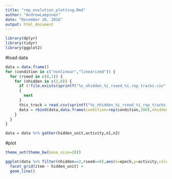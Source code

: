 ```yaml
---
title: "rep_evolution_plotting.Rmd"
author: "AndrewLampinen"
date: "December 20, 2016"
output: html_document
---
```


```r
library(dplyr)
library(tidyr)
library(ggplot2)
```

#load data
```r
data = data.frame()
for (condition in c("nonlinear","linearized")) {
  for (rseed in c(0,1)) {
    for (nhidden in c(2,6)) {
      if (!file.exists(sprintf("%s_nhidden_%i_rseed_%i_rep_tracks.csv",condition,nhidden,rseed)))
      {
        next
      }
      this_track = read.csv(sprintf("%s_nhidden_%i_rseed_%i_rep_tracks.csv",condition,nhidden,rseed),header=F)
      data = rbind(data,data.frame(condition=rep(condition,200),nhidden=rep(nhidden,200),rseed=rep(rseed,200),epoch=rep(1:50*10,each=4),item=rep(1:4,50),n1=this_track$V1,n2=this_track$V2))
    }
  }
}

data = data %>% gather(hidden_unit,activity,n1,n2)
```

#plot
```r
theme_set(theme_bw(base_size=20))
```

```r
ggplot(data %>% filter(nhidden==2,rseed==0),aes(x=epoch,y=activity,color=condition)) +
  facet_grid(item ~ hidden_unit) + 
  geom_line()
```

